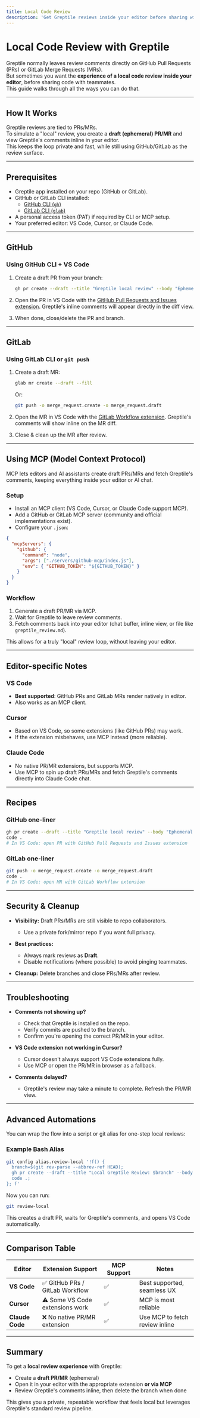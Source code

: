 ```yaml
---
title: Local Code Review
description: 'Get Greptile reviews inside your editor before sharing with teammates'
---
```


# Local Code Review with Greptile

Greptile normally leaves review comments directly on GitHub Pull Requests (PRs) or GitLab Merge Requests (MRs).  
But sometimes you want the **experience of a local code review inside your editor**, before sharing code with teammates.  
This guide walks through all the ways you can do that.

---

## How It Works

Greptile reviews are tied to PRs/MRs.  
To simulate a "local" review, you create a **draft (ephemeral) PR/MR** and view Greptile's comments inline in your editor.  
This keeps the loop private and fast, while still using GitHub/GitLab as the review surface.

---

## Prerequisites

- Greptile app installed on your repo (GitHub or GitLab).  
- GitHub or GitLab CLI installed:
  - [GitHub CLI (`gh`)](https://cli.github.com/)  
  - [GitLab CLI (`glab`)](https://gitlab.com/gitlab-org/cli)  
- A personal access token (PAT) if required by CLI or MCP setup.  
- Your preferred editor: VS Code, Cursor, or Claude Code.

---

## GitHub

### Using GitHub CLI + VS Code
1. Create a draft PR from your branch:
   ```bash
   gh pr create --draft --title "Greptile local review" --body "Ephemeral PR for local review"
   ```

2. Open the PR in VS Code with the
   [GitHub Pull Requests and Issues extension](https://marketplace.visualstudio.com/items?itemName=GitHub.vscode-pull-request).
   Greptile's inline comments will appear directly in the diff view.
3. When done, close/delete the PR and branch.

---

## GitLab

### Using GitLab CLI or `git push`

1. Create a draft MR:

   ```bash
   glab mr create --draft --fill
   ```

   Or:

   ```bash
   git push -o merge_request.create -o merge_request.draft
   ```
2. Open the MR in VS Code with the
   [GitLab Workflow extension](https://marketplace.visualstudio.com/items?itemName=GitLab.gitlab-workflow).
   Greptile's comments will show inline on the MR diff.
3. Close & clean up the MR after review.

---

## Using MCP (Model Context Protocol)

MCP lets editors and AI assistants create draft PRs/MRs and fetch Greptile's comments, keeping everything inside your editor or AI chat.

### Setup

* Install an MCP client (VS Code, Cursor, or Claude Code support MCP).
* Add a GitHub or GitLab MCP server (community and official implementations exist).
* Configure your `.json`:

```json
{
  "mcpServers": {
    "github": {
      "command": "node",
      "args": ["./servers/github-mcp/index.js"],
      "env": { "GITHUB_TOKEN": "${GITHUB_TOKEN}" }
    }
  }
}
```

### Workflow

1. Generate a draft PR/MR via MCP.
2. Wait for Greptile to leave review comments.
3. Fetch comments back into your editor (chat buffer, inline view, or file like `greptile_review.md`).

This allows for a truly "local" review loop, without leaving your editor.

---

## Editor-specific Notes

### VS Code

* **Best supported**: GitHub PRs and GitLab MRs render natively in editor.
* Also works as an MCP client.

### Cursor

* Based on VS Code, so some extensions (like GitHub PRs) may work.
* If the extension misbehaves, use MCP instead (more reliable).

### Claude Code

* No native PR/MR extensions, but supports MCP.
* Use MCP to spin up draft PRs/MRs and fetch Greptile's comments directly into Claude Code chat.

---

## Recipes

### GitHub one-liner

```bash
gh pr create --draft --title "Greptile local review" --body "Ephemeral PR"
code .
# In VS Code: open PR with GitHub Pull Requests and Issues extension
```

### GitLab one-liner

```bash
git push -o merge_request.create -o merge_request.draft
code .
# In VS Code: open MR with GitLab Workflow extension
```

---

## Security & Cleanup

* **Visibility:** Draft PRs/MRs are still visible to repo collaborators.

  * Use a private fork/mirror repo if you want full privacy.
* **Best practices:**

  * Always mark reviews as **Draft**.
  * Disable notifications (where possible) to avoid pinging teammates.
* **Cleanup:** Delete branches and close PRs/MRs after review.

---

## Troubleshooting

* **Comments not showing up?**

  * Check that Greptile is installed on the repo.
  * Verify commits are pushed to the branch.
  * Confirm you're opening the correct PR/MR in your editor.

* **VS Code extension not working in Cursor?**

  * Cursor doesn't always support VS Code extensions fully.
  * Use MCP or open the PR/MR in browser as a fallback.

* **Comments delayed?**

  * Greptile's review may take a minute to complete. Refresh the PR/MR view.

---

## Advanced Automations

You can wrap the flow into a script or git alias for one-step local reviews:

### Example Bash Alias

```bash
git config alias.review-local '!f() {
  branch=$(git rev-parse --abbrev-ref HEAD);
  gh pr create --draft --title "Local Greptile Review: $branch" --body "Ephemeral PR";
  code .;
}; f'
```

Now you can run:

```bash
git review-local
```

This creates a draft PR, waits for Greptile's comments, and opens VS Code automatically.

---

## Comparison Table

| Editor          | Extension Support               | MCP Support | Notes                          |
| --------------- | ------------------------------- | ----------- | ------------------------------ |
| **VS Code**     | ✅ GitHub PRs / GitLab Workflow  | ✅           | Best supported, seamless UX    |
| **Cursor**      | ⚠️ Some VS Code extensions work | ✅           | MCP is most reliable           |
| **Claude Code** | ❌ No native PR/MR extension     | ✅           | Use MCP to fetch review inline |

---

## Summary

To get a **local review experience** with Greptile:

* Create a **draft PR/MR** (ephemeral)
* Open it in your editor with the appropriate extension **or via MCP**
* Review Greptile's comments inline, then delete the branch when done

This gives you a private, repeatable workflow that feels local but leverages Greptile's standard review pipeline.